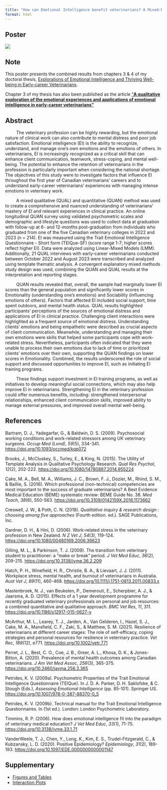 ```yaml
---
title: "How can Emotional Intelligence benefit veterinarians? A Mixed-Methods Analysis (Poster)"
format: html
---
```


## Poster

[![](/files/poster-cavepm-2025.png){fig-align="center"}](/files/poster-cavepm-2025.pdf)

## Note

This poster presents the combined results from chapters 3 & 4 of my doctoral thesis, [Explorations of Emotional Intelligence and Thriving Well-being in Early-career Veterinarians](https://hdl.handle.net/10214/29012).

Chapter 3 of my thesis has also been published as the article ["**A qualitative exploration of the emotional experiences and applications of emotional intelligence in early-career veterinarians"**](https://bvajournals.onlinelibrary.wiley.com/doi/10.1002/vetr.5599)

## Abstract

         The veterinary profession can be highly rewarding, but the emotional nature of clinical work can also contribute to mental distress and poor job satisfaction. Emotional intelligence (EI) is the ability to recognize, understand, and manage one's own emotions and the emotions of others. In veterinarians, EI is increasingly recognized as a critical skill that can enhance client communication, teamwork, stress-coping, and mental well-being. The potential to enhance the retention of veterinarians in the profession is particularly important when considering the national shortage. The objectives of this study were to investigate factors that influence EI throughout the first year of Canadian veterinarians’ careers and to understand early-career veterinarians’ experiences with managing intense emotions in veterinary work.

         A mixed qualitative (QUAL) and quantitative (QUAN) method was used to create a comprehensive and nuanced understanding of veterinarians’ mastery of EI and relevant experiences in clinical practice. An online longitudinal QUAN survey using validated psychometric scales and demographic and lifestyle questions was used to collect data at graduation with follow-up at 6- and 12-months post-graduation from individuals who graduated from one of the five Canadian veterinary colleges in 2022 and 2023 (n = 214). EI was measured using the Trait Emotional Intelligence Questionnaire - Short form (TEIQue-SF) (score range 1-7; higher scores reflect higher EI). Data were analyzed using Linear-Mixed Models (LMM). Additionally, 21 QUAL interviews with early-career veterinarians conducted between October 2022 and August 2023 were transcribed and analyzed using template thematic analysis. A convergent explanatory mixed methods study design was used, combining the QUAN and QUAL results at the interpretation and reporting stages.

         QUAN results revealed that, overall, the sample had marginally lower EI scores than the general population and significantly lower scores in Emotionality (understanding one’s emotions) and Sociability (influencing emotions of others). Factors that affected EI included social support, time spent outdoors, and mental health status. QUAL results highlighted participants’ perceptions of the sources of emotional distress and applications of EI in clinical practice. Challenging client interactions were highlighted as a frequent source of emotional distress. Understanding clients’ emotions and being empathetic were described as crucial aspects of client communication. Meanwhile, understanding and managing their own emotions were skills that helped some participants cope with work-related stress. Nevertheless, participants often indicated that they were unable to process their own emotions due to lack of time or prioritized clients’ emotions over their own, supporting the QUAN findings on lower scores in Emotionality. Combined, the results underscored the role of social support and discussed opportunities to improve EI, such as initiating EI training programs.

         These findings support investment in EI training programs, as well as initiatives to develop meaningful social connections, which may also help improve EI in veterinarians. Strengthening EI in the veterinary profession could offer numerous benefits, including: strengthened interpersonal relationships, enhanced client communication skills, improved ability to manage external pressures, and improved overall mental well-being.

## References

Bartram, D. J., Yadegarfar, G., & Baldwin, D. S. (2009). Psychosocial working conditions and work-related stressors among UK veterinary surgeons. *Occup Med (Lond)*, *59*(5), 334-341. <https://doi.org/10.1093/occmed/kqp072>

Brooks, J., McCluskey, S., Turley, E., & King, N. (2015). The Utility of Template Analysis in Qualitative Psychology Research. *Qual Res Psychol*, *12*(2), 202-222. <https://doi.org/10.1080/14780887.2014.955224>

Cake, M. A., Bell, M. A., Williams, J. C., Brown, F. J., Dozier, M., Rhind, S. M., & Baillie, S. (2016). Which professional (non-technical) competencies are most important to the success of graduate veterinarians? A Best Evidence Medical Education (BEME) systematic review: BEME Guide No. 38. *Med Teach*, *38*(6), 550-563. <https://doi.org/10.3109/0142159X.2016.1173662>

Creswell, J. W., & Poth, C. N. (2018). *Qualitative inquiry & research design : choosing among five approaches* (Fourth edition. ed.). SAGE Publications, Inc.

Gardner, D. H., & Hini, D. (2006). Work-related stress in the veterinary profession in New Zealand. *N Z Vet J*, *54*(3), 119-124. <https://doi.org/10.1080/00480169.2006.36623>

Gilling, M. L., & Parkinson, T. J. (2009). The transition from veterinary student to practitioner: a "make or break" period. *J Vet Med Educ*, *36*(2), 209-215. <https://doi.org/10.3138/jvme.36.2.209>

Hatch, P. H., Winefield, H. R., Christie, B. A., & Lievaart, J. J. (2011). Workplace stress, mental health, and burnout of veterinarians in Australia. *Aust Vet J*, *89*(11), 460-468. <https://doi.org/10.1111/j.1751-0813.2011.00833.x>

Mastenbroek, N. J., van Beukelen, P., Demerouti, E., Scherpbier, A. J., & Jaarsma, A. D. (2015). Effects of a 1 year development programme for recently graduated veterinary professionals on personal and job resources: a combined quantitative and qualitative approach. *BMC Vet Res*, *11*, 311. <https://doi.org/10.1186/s12917-015-0627-y>

McArthur, M. L., Learey, T. J., Jarden, A., Van Gelderen, I., Hazel, S. J., Cake, M. A., Mansfield, C. F., Zaki, S., & Matthew, S. M. (2021). Resilience of veterinarians at different career stages: The role of self-efficacy, coping strategies and personal resources for resilience in veterinary practice. *Vet Rec*, *189*(12), e771. <https://doi.org/10.1002/vetr.771>

Perret, J. L., Best, C. O., Coe, J. B., Greer, A. L., Khosa, D. K., & Jones-Bitton, A. (2020). Prevalence of mental health outcomes among Canadian veterinarians. *J Am Vet Med Assoc*, *256*(3), 365-375. <https://doi.org/10.2460/javma.256.3.365>

Petrides, K. V. (2009a). Psychometric Properties of the Trait Emotional Intelligence Questionnaire (TEIQue). In J. D. A. Parker, D. H. Saklofske, & C. Stough (Eds.), *Assessing Emotional Intelligence* (pp. 85-101). Springer US. <https://doi.org/10.1007/978-0-387-88370-0_5>

Petrides, K. V. (2009b). Technical manual for the Trait Emotional Intelligence Questionnaires. In (1st ed.). London: London Psychometric Laboratory.

Timmins, R. P. (2006). How does emotional intelligence fit into the paradigm of veterinary medical education? *J Vet Med Educ*, *33*(1), 71-75. <https://doi.org/10.3138/jvme.33.1.71>

VanderWeele, T. J., Chen, Y., Long, K., Kim, E. S., Trudel-Fitzgerald, C., & Kubzansky, L. D. (2020). Positive Epidemiology? *Epidemiology*, *31*(2), 189-193. <https://doi.org/10.1097/EDE.0000000000001147>

## Supplementary

-   [Figures and Tables](/files/ch4-tables.pdf)
-   [Interaction Plots](/files/appendix-h.pdf)
